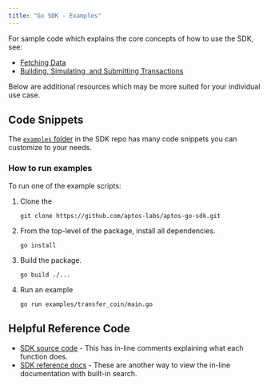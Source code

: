 ```yaml
---
title: "Go SDK - Examples"
---
```


For sample code which explains the core concepts of how to use the SDK, see:






- [Fetching Data](/build/sdks/go-sdk/fetch-data-via-sdk)
- [Building, Simulating, and Submitting Transactions](/build/sdks/go-sdk/building-transactions)

Below are additional resources which may be more suited for your individual use case.

## Code Snippets

The [`examples` folder](https://github.com/aptos-labs/aptos-go-sdk/tree/main/examples)
in the SDK repo has many code snippets you can customize to your needs.

### How to run examples

To run one of the example scripts:



<Steps>

1. Clone the 

   ```shellscript filename="Terminal"
   git clone https://github.com/aptos-labs/aptos-go-sdk.git
   ```

2. From the top-level of the package, install all dependencies.

   ```shellscript filename="Terminal"
   go install
   ```

3. Build the package.

   ```shellscript filename="Terminal"
   go build ./...
   ```

4. Run an example

   ```shellscript filename="Terminal"
   go run examples/transfer_coin/main.go
   ```

</Steps>



## Helpful Reference Code

- [SDK source code](https://github.com/aptos-labs/aptos-go-sdk/tree/main) - This has in-line comments explaining what each function does.
- [SDK reference docs](https://pkg.go.dev/github.com/aptos-labs/aptos-go-sdk) - These are another way to view the in-line documentation with built-in search.
